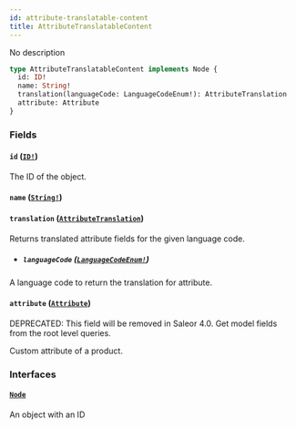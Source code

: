 ```yaml
---
id: attribute-translatable-content
title: AttributeTranslatableContent
---
```


No description

```graphql
type AttributeTranslatableContent implements Node {
  id: ID!
  name: String!
  translation(languageCode: LanguageCodeEnum!): AttributeTranslation
  attribute: Attribute
}
```

### Fields

#### `id` ([`ID!`](/developer/api-reference/scalars/id))

The ID of the object.

#### `name` ([`String!`](/developer/api-reference/scalars/string))

#### `translation` ([`AttributeTranslation`](/developer/api-reference/objects/attribute-translation))

Returns translated attribute fields for the given language code.

- ##### `languageCode` ([`LanguageCodeEnum!`](/developer/api-reference/enums/language-code-enum))

A language code to return the translation for attribute.

#### `attribute` ([`Attribute`](/developer/api-reference/objects/attribute))

<span class="badge badge--warning">DEPRECATED: This field will be removed in Saleor 4.0. Get model fields from the root level queries.</span>

Custom attribute of a product.

### Interfaces

#### [`Node`](/developer/api-reference/interfaces/node)

An object with an ID
